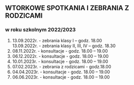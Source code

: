 ## WTORKOWE SPOTKANIA I ZEBRANIA Z RODZICAMI

### w roku szkolnym 2022/2023

1) 13.09.2022r. - zebrania klasy I – godz. 18.00 <br />
13.09.2022r. - zebrania klasy II, III, IV – godz. 18.30
2) 08.11.2022r. - konsultacje - godz. 18.00 – 19.00
3) 06.12.2022r. - konsultacje - godz. 18.00 – 19.00
4) 10.01.2023r. - konsultacje - godz. 18.00 – 19.00
5) 07.02.2023r. - zebrania z rodzicami - godz.18.00
6) 04.04.2023r. - konsultacje - godz. 18.00 – 19.00
7) 06.06.2023r. - konsultacje - godz. 18.00 – 19.00
